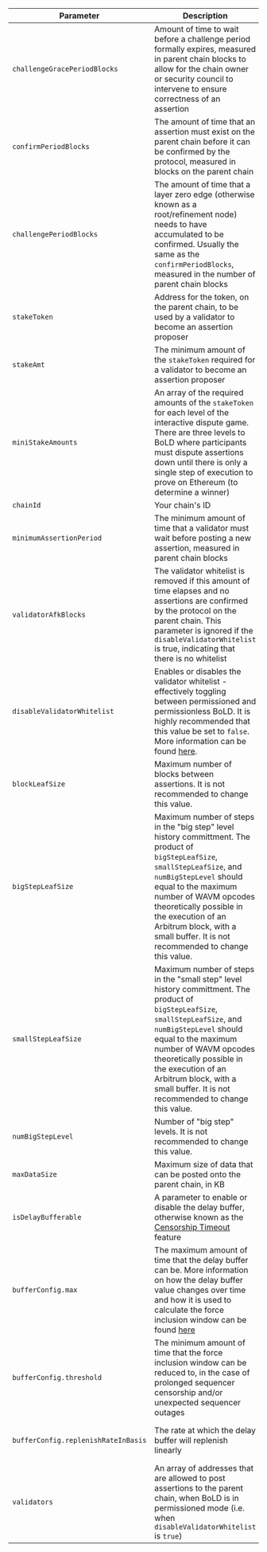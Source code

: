 <section class='small-table'>

| Parameter                           | Description                                                                                                                                                                                                                                                                     | Recommended default                                                                                                                                                |
| ----------------------------------- | ------------------------------------------------------------------------------------------------------------------------------------------------------------------------------------------------------------------------------------------------------------------------------- | ------------------------------------------------------------------------------------------------------------------------------------------------------------------ |
| `challengeGracePeriodBlocks`        | Amount of time to wait before a challenge period formally expires, measured in parent chain blocks to allow for the chain owner or security council to intervene to ensure correctness of an assertion                                                                          | 48 hours worth of parent chain blocks                                                                                                                              |
| `confirmPeriodBlocks`               | The amount of time that an assertion must exist on the parent chain before it can be confirmed by the protocol, measured in blocks on the parent chain                                                                                                                          | 6.4 days worth of parent chain blocks                                                                                                                              |
| `challengePeriodBlocks`             | The amount of time that a layer zero edge (otherwise known as a root/refinement node) needs to have accumulated to be confirmed. Usually the same as the `confirmPeriodBlocks`, measured in the number of parent chain blocks                                                   | 6.4 days worth of chain blocks                                                                                                                                     |
| `stakeToken`                        | Address for the token, on the parent chain, to be used by a validator to become an assertion proposer                                                                                                                                                                           | `WETH`: [`0xC02aaA39b223FE8D0A0e5C4F27eAD9083C756Cc2`](https://etherscan.io/address/0xC02aaA39b223FE8D0A0e5C4F27eAD9083C756Cc2)                                    |
| `stakeAmt`                          | The minimum amount of the `stakeToken` required for a validator to become an assertion proposer                                                                                                                                                                                 | 3600 `WETH` for Arbitrum One                                                                                                                                       |
| `miniStakeAmounts`                  | An array of the required amounts of the `stakeToken` for each level of the interactive dispute game. There are three levels to BoLD where participants must dispute assertions down until there is only a single step of execution to prove on Ethereum (to determine a winner) | `[0, 555, 79]` `WETH`                                                                                                                                              |
| `chainId`                           | Your chain's ID                                                                                                                                                                                                                                                                 | Your chain's ID                                                                                                                                                    |
| `minimumAssertionPeriod`            | The minimum amount of time that a validator must wait before posting a new assertion, measured in parent chain blocks                                                                                                                                                           | 15 minutes                                                                                                                                                         |
| `validatorAfkBlocks`                | The validator whitelist is removed if this amount of time elapses and no assertions are confirmed by the protocol on the parent chain. This parameter is ignored if the `disableValidatorWhitelist` is true, indicating that there is no whitelist                              | 28 days (4 weeks) worth of parent chain blocks                                                                                                                     |
| `disableValidatorWhitelist`         | Enables or disables the validator whitelist - effectively toggling between permissioned and permissionless BoLD. It is highly recommended that this value be set to `false`. More information can be found [here](../launch-orbit-chain/bold-adoption-for-orbit-chains.mdx).    | `false`                                                                                                                                                            |
| `blockLeafSize`                     | Maximum number of blocks between assertions. It is not recommended to change this value.                                                                                                                                                                                                                                                                            | 2^26                                                                                                                                                       |
| `bigStepLeafSize`                   | Maximum number of steps in the "big step" level history committment. The product of `bigStepLeafSize`, `smallStepLeafSize`, and `numBigStepLevel` should equal to the maximum number of WAVM opcodes theoretically possible in the execution of an Arbitrum block, with a small buffer. It is not recommended to change this value.                                                                                                                                                                                                                                                                             | 2^19                                                                                                                                                          |
| `smallStepLeafSize`                 | Maximum number of steps in the "small step" level history committment. The product of `bigStepLeafSize`, `smallStepLeafSize`, and `numBigStepLevel` should equal to the maximum number of WAVM opcodes theoretically possible in the execution of an Arbitrum block, with a small buffer. It is not recommended to change this value.                                                                                                                                                                                                                                                                           | 2^23                                                                                                                                                          |
| `numBigStepLevel`                   | Number of "big step" levels. It is not recommended to change this value.                                                                                                                                                                                                                                                                            | 1                                                                                                                                                                  |
| `maxDataSize`                       | Maximum size of data that can be posted onto the parent chain, in KB                                                                                                                                                                                                            | `117964`                                                                                                                                                           |
| `isDelayBufferable`                 | A parameter to enable or disable the delay buffer, otherwise known as the [Censorship Timeout](../how-arbitrum-works/03-sequencer.mdx#censorship-timeout) feature                                                                                                               | `true`                                                                                                                                                             |
| `bufferConfig.max`                  | The maximum amount of time that the delay buffer can be. More information on how the delay buffer value changes over time and how it is used to calculate the force inclusion window can be found [here](../how-arbitrum-works/03-sequencer.mdx#censorship-timeout)             | 48 hours worth of parent chain blocks                                                                                                                              |
| `bufferConfig.threshold`            | The minimum amount of time that the force inclusion window can be reduced to, in the case of prolonged sequencer censorship and/or unexpected sequencer outages                                                                                                                 | 30 minutes worth of parent chain blocks                                                                                                                            |
| `bufferConfig.replenishRateInBasis` | The rate at which the delay buffer will replenish linearly                                                                                                                                                                                                                      | 500 (or 5% replenishment rate), meaning that 1 minute will be replenished for every 20 minutes where there are no messages delayed beyond `bufferConfig.threshold` |
| `validators`                        | An array of addresses that are allowed to post assertions to the parent chain, when BoLD is in permissioned mode (i.e. when `disableValidatorWhitelist` is `true`)                                                                                                              | The list of whitelisted validators allowed to progress the chain (by regularly posting assertions to the parent chain)                                             |

</section>
